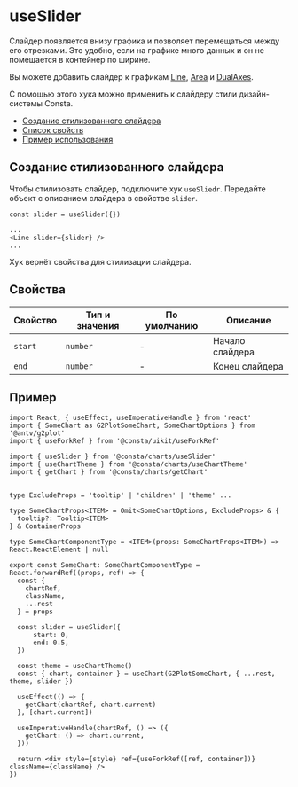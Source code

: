 

# useSlider

<RemadeInfo commponentName="Slider" apiUrl="https://g2plot.antv.vision/en/docs/api/components/slider" />

Слайдер появляется внизу графика и позволяет перемещаться между его отрезками. Это удобно, если на графике много данных и он не помещается в контейнер по ширине.

Вы можете добавить слайдер к графикам [Line](?path=/docs/components-line--playground), [Area](?path=/docs/components-area--playground) и [DualAxes](?path=/docs/components-dualaxes--playground).

С помощью этого хука можно применить к слайдеру стили дизайн-системы Consta.

- [Создание стилизованного слайдера](#создание-стилизованного-слайдера)
- [Список свойств](#свойства)
- [Пример использования](#пример)

## Создание стилизованного слайдера

Чтобы стилизовать слайдер, подключите хук `useSliedr`. Передайте объект с описанием слайдера в свойстве `slider`.

```tsx
const slider = useSlider({})

...
<Line slider={slider} />
...
```

Хук вернёт свойства для стилизации слайдера.

<UseSliderExample />

## Свойства

<RemadeTableInfo apiUrl="https://g2plot.antv.vision/en/docs/api/components/slider#properties---slidercfg" />

| Свойство | Тип и значения | По умолчанию | Описание |
| -------- | -------------- | ------------ | -------- |
| `start`  | `number`       | -            | Начало слайдера |
| `end`    | `number`       | -            | Конец слайдера  |


## Пример

```tsx
import React, { useEffect, useImperativeHandle } from 'react'
import { SomeChart as G2PlotSomeChart, SomeChartOptions } from '@antv/g2plot'
import { useForkRef } from '@consta/uikit/useForkRef'

import { useSlider } from '@consta/charts/useSlider'
import { useChartTheme } from '@consta/charts/useChartTheme'
import { getChart } from '@consta/charts/getChart'


type ExcludeProps = 'tooltip' | 'children' | 'theme' ...

type SomeChartProps<ITEM> = Omit<SomeChartOptions, ExcludeProps> & {
  tooltip?: Tooltip<ITEM>
} & ContainerProps

type SomeChartComponentType = <ITEM>(props: SomeChartProps<ITEM>) => React.ReactElement | null

export const SomeChart: SomeChartComponentType = React.forwardRef((props, ref) => {
  const {
    chartRef,
    className,
    ...rest
  } = props

  const slider = useSlider({
      start: 0,
      end: 0.5,
  })

  const theme = useChartTheme()
  const { chart, container } = useChart(G2PlotSomeChart, { ...rest, theme, slider })

  useEffect(() => {
    getChart(chartRef, chart.current)
  }, [chart.current])

  useImperativeHandle(chartRef, () => ({
    getChart: () => chart.current,
  }))

  return <div style={style} ref={useForkRef([ref, container])} className={className} />
})
```
